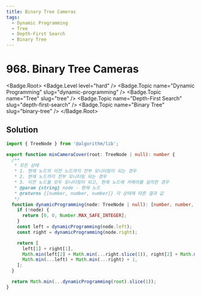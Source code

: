 ```yaml
---
title: Binary Tree Cameras
tags:
  - Dynamic Programming
  - Tree
  - Depth-First Search
  - Binary Tree
---
```


# 968. Binary Tree Cameras

<Badge.Root>
  <Badge.Level level="hard" />
  <Badge.Topic name="Dynamic Programming" slug="dynamic-programming" />
  <Badge.Topic name="Tree" slug="tree" />
  <Badge.Topic name="Depth-First Search" slug="depth-first-search" />
  <Badge.Topic name="Binary Tree" slug="binary-tree" />
</Badge.Root>

## Solution

```typescript filename="solution.ts" copy
import { TreeNode } from '@algorithm/lib';

export function minCameraCover(root: TreeNode | null): number {
  /**
   * 모든 상태
   * 1. 현재 노드의 이전 노드까지 전부 모니터링이 되는 경우
   * 2. 현재 노드까지 전부 모니터링 되는 경우
   * 3. 이전 노드들 모두 모니터링이 되고, 현재 노드에 카메라를 설치한 경우
   * @param {string} node - 현재 노드
   * @returns {[number, number, number]} 각 상태에 따른 결과 값
   */
  function dynamicProgramming(node: TreeNode | null): [number, number, number] {
    if (!node) {
      return [0, 0, Number.MAX_SAFE_INTEGER];
    }
    const left = dynamicProgramming(node.left);
    const right = dynamicProgramming(node.right);

    return [
      left[1] + right[1],
      Math.min(left[2] + Math.min(...right.slice(1)), right[2] + Math.min(...left.slice(1))),
      Math.min(...left) + Math.min(...right) + 1,
    ];
  }

  return Math.min(...dynamicProgramming(root).slice(1));
}
```

<ProblemLink
  codingSite="leetcode"
  href="https://leetcode.com/problems/binary-tree-cameras/"
  title="Binary Tree Cameras"
/>
